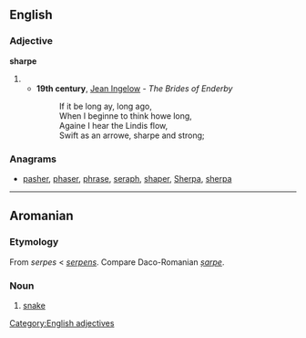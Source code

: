 ==English==

===Adjective===
'''sharpe'''

# {{obsolete spelling of|sharp}}
#* '''19th century''', [[w:Jean Ingelow|Jean Ingelow]] - ''The Brides of Enderby''
#*: If it be long ay, long ago,<br>When I beginne to think howe long,<br>Againe I hear the Lindis flow,<br>Swift as an arrowe, sharpe and strong;

===Anagrams===
* [[pasher#English|pasher]], [[phaser#English|phaser]], [[phrase#English|phrase]], [[seraph#English|seraph]], [[shaper#English|shaper]], [[Sherpa#English|Sherpa]], [[sherpa#English|sherpa]]
[[Category:English adjectives]]

----

==Aromanian==

===Etymology===
From {{etyl|VL.|rup}} ''serpes'' < {{etyl|la|rup}} ''[[serpens]]''. Compare Daco-Romanian ''[[șarpe]]''.

===Noun===
{{head|rup|noun}}

# [[snake]]